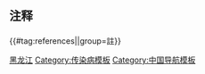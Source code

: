 {{main|2019冠状病毒病黑龙江省疫情}}<onlyinclude>
{{Medical cases chart
|caption = 来源：[http://wsjkw.hlj.gov.cn/pages/5df84bfaf6e9fa23e8848a48 黑龙江省卫生健康委员会]
|numwidth=mmmw

|disease=2019冠狀病毒病
|location=黑龙江省
|outbreak=2019冠狀病毒病病例數

|right2=死亡數

|collapsible=y
|data=
2020-01-21;;;1
;;;1
2020-01-23;1;;4
2020-01-24;1;;9
2020-01-25;1;;15
2020-01-26;1;;21
2020-01-27;1;;30
2020-01-28;1;;37
2020-01-29;1;;43
2020-01-30;2;;59
2020-01-31;2;;80
2020-02-01;2;2;95
2020-02-02;2;2;118
2020-02-03;2;2;155
2020-02-04;2;4;190
2020-02-05;3;7;227
2020-02-06;3;8;277
2020-02-07;5;12;295
2020-02-08;6;13;307
2020-02-09;7;15;331
2020-02-10;8;27;360
2020-02-11;8;28;378
2020-02-12;9;31;395
2020-02-13;11;37;418
2020-02-14;11;48;425
2020-02-15;11;70;445
2020-02-16;11;80;457
2020-02-17;11;85;464
2020-02-18;12;108;470
2020-02-19;12;123;476
2020-02-20;12;141;479
2020-02-21;12;183;479
2020-02-22;12;215;480
2020-02-23;12;224;480
2020-02-24;12;232;480
2020-02-25;12;245;480
2020-02-26;13;261;480
2020-02-27;13;280;480
2020-02-28;13;295;480
2020-02-29;13;330;480
2020-03-01;13;350;480
2020-03-02;13;358;480
2020-03-03;13;372;480
2020-03-04;13;379;481
2020-03-05;13;380;481
2020-03-06;13;402;481
2020-03-07;13;409;481
2020-03-08;13;421;481
2020-03-09;13;434;481
2020-03-10;13;435;482
2020-03-11;13;440;482
2020-03-12;13;446;482
2020-03-13;13;447;482
2020-03-14;13;453;482
2020-03-15;13;454;482
2020-03-16;13;456;482
2020-03-17;13;459;482
2020-03-18;13;460;483
2020-03-19;13;463;484
;13;463;484
2020-03-21;13;465;484
;13;465;484
2020-03-23;13;468;484
;13;468;484
2020-03-25;13;469;484
;13;469;484
2020-04-01;13;469;488
2020-04-02;13;469;489
2020-04-03;13;469;491
2020-04-04;13;469;504
2020-04-05;13;469;524
2020-04-06;13;469;544
2020-04-07;13;470;569
2020-04-08;13;470;609
2020-04-09;13;470;638
2020-04-10;13;470;661
2020-04-11;13;470;684
2020-04-12;13;470;740
2020-04-13;13;470;819
2020-04-14;13;470;841
2020-04-15;13;471;861
2020-04-16;13;471;872
2020-04-17;13;472;892
2020-04-18;13;472;898
2020-04-19;13;472;905
2020-04-20;13;475;913
2020-04-21;13;477;921
2020-04-22;13;485;925
2020-04-23;13;485;928
2020-04-24;13;508;930
2020-04-25;13;511;935
2020-04-26;13;556;936
2020-04-27;13;586;939
2020-04-28;13;587;939
;13;587;939
2020-04-30;13;587;944
2020-05-01;13;604;944
2020-05-02;13;620;944
2020-05-03;13;657;944
2020-05-04;13;719;944
2020-05-05;13;758;944
2020-05-06;13;793;944
2020-05-07;13;815;944
2020-05-08;13;835;944
2020-05-09;13;891;945
2020-05-10;13;904;945
2020-05-11;13;924;945
2020-05-12;13;929;945
2020-05-13;13;930;945
;13;930;945
2020-05-15;13;931;945
2020-05-16;13;932;945
;13;932;945
2020-06-02;13;934;947
;13;934;947
2020-08-10;13;934;948
;13;934;948
2020-08-30;13;935;948
;13;935;948
2020-10-26;13;935;949
;13;935;949
2020-11-11;13;936;949
;13;936;949
2020-12-10;13;936;951
;13;936;951
2020-12-12;13;936;956
2020-12-13;13;936;958
2020-12-14;13;936;960
;13;936;960
2020-12-20;13;936;961
;13;936;961
2020-12-23;13;937;961
;13;937;961
2020-12-26;13;939;961
;13;939;961
2020-12-29;13;941;962
2020-12-30;13;942;964
;13;942;964
2021-01-02;13;945;968
2021-01-03;13;946;969
2021-01-04;13;948;969
2021-01-05;13;949;970
;13;949;970
2021-01-07;13;949;971
;13;949;971
2021-01-11;13;949;972
2021-01-12;13;950;988
2021-01-13;13;950;1031
2021-01-14;13;951;1074
2021-01-15;13;952;1097
2021-01-16;13;952;1109
2021-01-17;13;953;1116
2021-01-18;13;953;1143
2021-01-19;13;954;1159
2021-01-20;13;955;1227
2021-01-21;13;955;1274
2021-01-22;13;957;1330
2021-01-23;13;964;1359
2021-01-24;13;969;1394
2021-01-25;13;970;1447
2021-01-26;13;977;1476
2021-01-27;13;995;1504
2021-01-28;13;1017;1525
2021-01-29;13;1040;1552
2021-01-30;13;1048;1561
2021-01-31;13;1055;1583
2021-02-01;13;1056;1591
2021-02-02;13;1083;1597
2021-02-03;13;1126;1601
2021-02-04;13;1152;1606
2021-02-05;13;1180;1609
2021-02-06;13;1209;1609
2021-02-07;13;1246;1609
2021-02-08;13;1280;1609
2021-02-09;13;1323;1609
2021-02-10;13;1353;1609
2021-02-11;13;1382;1609
2021-02-12;13;1413;1609
2021-02-13;13;1471;1609
2021-02-14;13;1504;1609
2021-02-15;13;1521;1609
2021-02-16;13;1547;1609
2021-02-17;13;1555;1610
2021-02-18;13;1567;1610
2021-02-19;13;1576;1610
2021-02-20;13;1581;1610
2021-02-21;13;1584;1610
2021-02-22;13;1587;1610
2021-02-23;13;1590;1610
2021-02-24;13;1593;1610
;13;1593;1610
2021-02-26;13;1595;1610
;13;1595;1610
2021-02-28;13;1597;1610
;13;1597;1610
2021-05-17;13;1597;1611
;13;1597;1611
2021-05-23;13;1597;1612
;13;1597;1612
2021-06-01;13;1598;1612
;13;1598;1612
2021-06-06;13;1599;1612
;13;1599;1612
2021-08-15;13;1599;1613
;13;1599;1613
2021-08-19;13;1599;1614
;13;1599;1614
2021-08-26;13;1599;1615
;13;1599;1615
2021-09-02;13;1599;1616
;13;1599;1616
2021-09-20;13;1599;1618
2021-09-21;13;1599;1621
2021-09-22;13;1599;1629
2021-09-23;13;1602;1644
2021-09-24;13;1603;1652
2021-09-25;13;1603;1656
2021-09-26;13;1603;1667
2021-09-27;13;1603;1678
2021-09-28;13;1603;1686
2021-09-29;13;1605;1692
2021-09-30;13;1605;1702
2021-10-01;13;1608;1704
2021-10-02;13;1609;1705
2021-10-03;13;1612;1708
2021-10-04;13;1612;1709
2021-10-05;13;1613;1711
2021-10-06;13;1616;1711
2021-10-07;13;1618;1711
2021-10-08;13;1630;1711
;13;1630;1711
2021-10-10;13;1638;1711
2021-10-11;13;1653;1711
2021-10-12;13;1661;1711
2021-10-13;13;1665;1711
2021-10-14;13;1682;1711
2021-10-15;13;1686;1711
2021-10-16;13;1686;1712
2021-10-17;13;1688;1712
;13;1688;1712
2021-10-19;13;1695;1712
2021-10-20;13;1697;1712
;13;1697;1712
2021-10-23;13;1697;1713
;13;1697;1713
2021-10-26;13;1698;1713
2021-10-27;13;1698;1714
2021-10-28;13;1698;1723
2021-10-29;13;1698;1749
2021-10-30;13;1698;1768
2021-10-31;13;1698;1795
2021-11-01;13;1698;1822
2021-11-02;13;1698;1857
2021-11-03;13;1698;1902
2021-11-04;13;1698;1930
2021-11-05;13;1698;1946
2021-11-06;13;1698;1952
2021-11-07;13;1700;1958
2021-11-08;13;1701;1966
2021-11-09;13;1705;1970
2021-11-10;13;1705;1977
2021-11-11;13;1709;1984
2021-11-12;13;1714;1986
2021-11-13;13;1723;1988
2021-11-14;13;1736;1990
2021-11-15;13;1752;1992
2021-11-16;13;1772;1992
2021-11-17;13;1786;1992
2021-11-18;13;1789;1992
2021-11-19;13;1809;1992
2021-11-20;13;1814;1992
2021-11-21;13;1828;1992
2021-11-22;13;1846;1992
2021-11-23;13;1863;1992
2021-11-24;13;1886;1992
2021-11-25;13;1905;1992
2021-11-26;13;1917;1992
2021-11-27;13;1928;1992
2021-11-28;13;1933;1992
2021-11-29;13;1936;1992
2021-11-30;13;1943;1992
2021-12-01;13;1947;1992
2021-12-02;13;1950;2002
2021-12-03;13;1974;2007
2021-12-04;13;1975;2017
2021-12-05;13;1977;2024
2021-12-06;13;1977;2026
2021-12-07;13;1978;2027
2021-12-08;13;1978;2031
2021-12-09;13;1979;2033
;13;1979;2033
2021-12-11;13;1979;2034
2021-12-12;13;1980;2034
2021-12-13;13;1980;2035
2021-12-14;13;1986;2035
2021-12-15;13;1989;2035
2021-12-16;13;1990;2035
2021-12-17;13;1991;2035
2021-12-18;13;1999;2035
2021-12-19;13;2001;2035
2021-12-20;13;2004;2035
2021-12-21;13;2006;2035
2021-12-22;13;2007;2035
2021-12-23;13;2008;2035
2021-12-24;13;2012;2035
2021-12-25;13;2016;2035
2021-12-26;13;2017;2035
2021-12-27;13;2018;2035
2021-12-28;13;2022;2035
;13;2022;2035
2022-01-25;13;2022;2039
2022-01-26;13;2022;2044
2022-01-27;13;2022;2053
2022-01-28;13;2022;2055
2022-01-29;13;2022;2063
2022-01-30;13;2022;2064
;13;2022;2064
2022-02-09;13;2025;2064
2022-02-10;13;2026;2064
2022-02-11;13;2026;2065
2022-02-12;13;2030;2065
2022-02-13;13;2031;2065
2022-02-14;13;2031;2066
2022-02-15;13;2035;2066
2022-02-16;13;2037;2066
2022-02-17;13;2041;2066
2022-02-18;13;2042;2066
2022-02-19;13;2043;2066
2022-02-20;13;2043;2068
2022-02-21;13;2045;2068
2022-02-22;13;2045;2069
;13;2045;2069
2022-02-24;13;2045;2071
2022-02-25;13;2046;2072
2022-02-26;13;2047;2072
2022-02-27;13;2050;2079
2022-02-28;13;2050;2083
2022-03-01;13;2050;2087
2022-03-02;13;2050;2088
2022-03-03;13;2050;2092
2022-03-04;13;2051;2093
2022-03-05;13;2053;2093
;13;2053;2093
2022-03-07;13;2053;2094
2022-03-08;13;2057;2095
2022-03-09;13;2057;2098
2022-03-10;13;2060;2108
2022-03-11;13;2063;2111
2022-03-12;13;2063;2114
2022-03-13;13;2067;2121
2022-03-14;13;2069;2128
2022-03-15;13;2069;2143
2022-03-16;13;2069;2159
2022-03-17;13;2071;2175
2022-03-18;13;2072;2196
2022-03-19;13;2072;2215
2022-03-20;13;2075;2245
2022-03-21;13;2076;2289
2022-03-22;13;2077;2302
2022-03-23;13;2079;2312
2022-03-24;13;2081;2335
2022-03-25;13;2086;2344
2022-03-26;13;2090;2352
2022-03-27;13;2110;2363
2022-03-28;13;2118;2368
2022-03-29;13;2138;2387
2022-03-30;13;2164;2406
2022-03-31;13;2185;2422
2022-04-01;13;2203;2443
2022-04-02;13;2229;2448
2022-04-03;13;2247;2463
2022-04-04;13;2265;2480
2022-04-05;13;2277;2488
2022-04-06;13;2290;2497
2022-04-07;13;2306;2499
2022-04-08;13;2321;2504
2022-04-09;13;2332;2505
2022-04-10;13;2353;2505
2022-04-11;13;2366;2506
2022-04-12;13;2377;2508
2022-04-13;13;2402;2515
2022-04-14;13;2428;2522
2022-04-15;13;2451;2547
2022-04-16;13;2456;2579
2022-04-17;13;2464;2609
2022-04-18;13;2472;2673
2022-04-19;13;2472;2718
2022-04-20;13;2474;2760
2022-04-21;13;2476;2794
2022-04-22;13;2482;2825
2022-04-23;13;2483;2851
2022-04-24;13;2485;2877
2022-04-25;13;2491;2895
2022-04-26;13;2502;2920
2022-04-27;13;2521;2931
2022-04-28;13;2546;2936
2022-04-29;13;2605;2938
2022-04-30;13;2647;2943
2022-05-01;13;2692;2952
2022-05-02;13;2722;2965
2022-05-03;13;2764;2972
2022-05-04;13;2782;2977
2022-05-05;13;2825;2982
2022-05-06;13;2872;2982
2022-05-07;13;2879;2983
2022-05-08;13;2905;2983
2022-05-09;13;2918;2983
2022-05-10;13;2925;2983
2022-05-11;13;2928;2983
2022-05-12;13;2934;2983
2022-05-13;13;2937;2983
2022-05-14;13;2952;2983
2022-05-15;13;2958;2983
2022-05-16;13;2961;2983
;13;2961;2983
2022-05-18;13;2967;2983
2022-05-19;13;2969;2983
2022-05-20;13;2970;2983
;13;2970;2983
2022-05-28;13;2970;2984
;13;2970;2984
2022-06-08;13;2971;2985
;13;2971;2985
2022-06-12;13;2971;2986
;13;2971;2986
2022-06-17;13;2971;2987
;13;2971;2987
2022-06-19;13;2972;2987
2022-06-20;13;2973;2987
;13;2973;2987
2022-06-25;13;2973;2988
2022-06-26;13;2974;2988
<!--
;13;2974;2988
-->
}}</onlyinclude>
{{clear}}

<h2>注释</h2>
{{Hatnote|以下注释将在条目中出现，但本列表只在本页出现。}}
{{#tag:references||group=註}}
{{template reference list}}
{{COVID-19|state=expanded}}

[[Category:2019冠狀病毒病病例數模板|黑龙江]]
[[Category:传染病模板]]
[[Category:中国导航模板]]